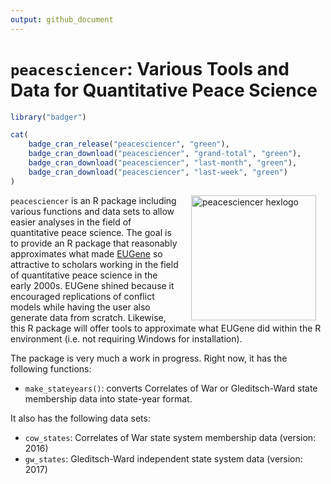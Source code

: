 ```yaml
---
output: github_document
---
```


# `peacesciencer`: Various Tools and Data for Quantitative Peace Science

```r
library("badger")
```

```r
cat(
	badge_cran_release("peacesciencer", "green"),
	badge_cran_download("peacesciencer", "grand-total", "green"),
	badge_cran_download("peacesciencer", "last-month", "green"),
	badge_cran_download("peacesciencer", "last-week", "green")
)
```

<img src="http://svmiller.com/images/peacesciencer-hexlogo.png" alt="peacesciencer  hexlogo" align="right" width="200" style="padding: 0 15px; float: right;"/>

`peacesciencer` is an R package including various functions and data sets to allow easier analyses in the field of quantitative peace science. The goal is to provide an R package that reasonably approximates what made [EUGene](https://journals.sagepub.com/doi/abs/10.1177/0738894211413055) so attractive to scholars working in the field of quantitative peace science in the early 2000s. EUGene shined because it encouraged replications of conflict models while having the user also generate data from scratch. Likewise, this R package will offer tools to approximate what EUGene did within the R environment (i.e. not requiring Windows for installation).

The package is very much a work in progress. Right now, it has the following functions:

- `make_stateyears()`: converts Correlates of War or Gleditsch-Ward state membership data into state-year format.

It also has the following data sets:

- `cow_states`: Correlates of War state system membership data (version: 2016)
- `gw_states`: Gleditsch-Ward independent state system data (version: 2017)
